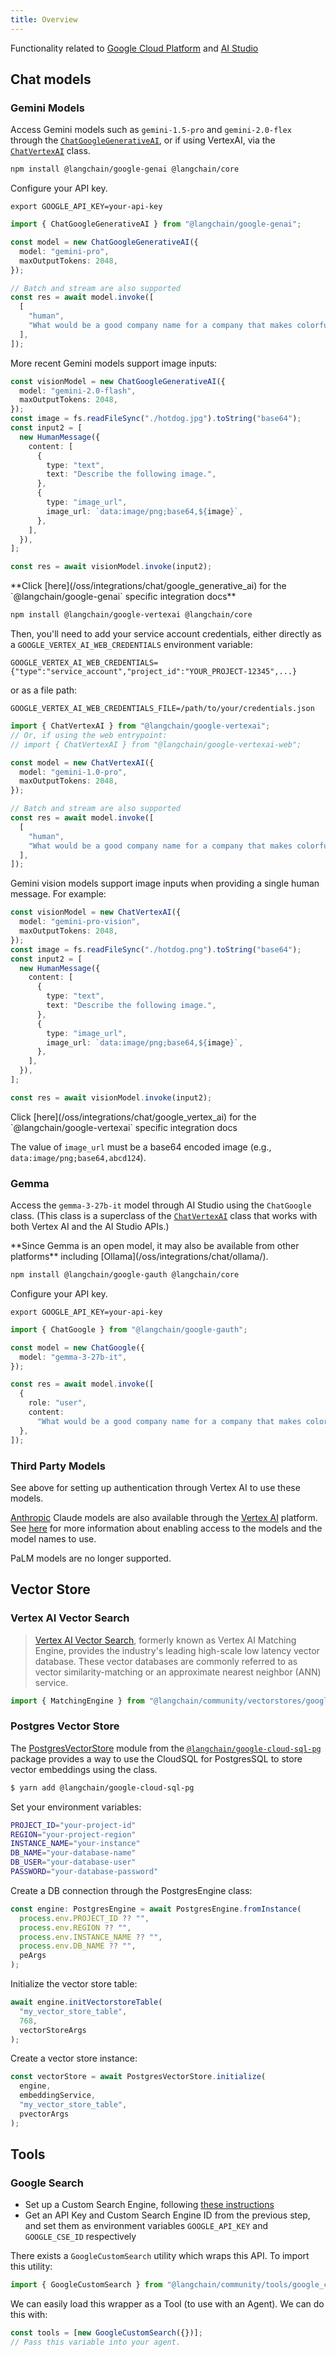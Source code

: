 ```yaml
---
title: Overview
---
```


Functionality related to [Google Cloud Platform](https://cloud.google.com/)
and [AI Studio](https://aistudio.google.com/)

## Chat models

### Gemini Models

Access Gemini models such as `gemini-1.5-pro` and `gemini-2.0-flex` through the [`ChatGoogleGenerativeAI`](/oss/integrations/chat/google_generative_ai),
or if using VertexAI, via the [`ChatVertexAI`](/oss/integrations/chat/google_vertex_ai) class.


<Tabs>
<Tab title="GenAI">
<IntegrationInstallTooltip/>

```bash npm
npm install @langchain/google-genai @langchain/core
```
Configure your API key.

```
export GOOGLE_API_KEY=your-api-key
```
```typescript
import { ChatGoogleGenerativeAI } from "@langchain/google-genai";

const model = new ChatGoogleGenerativeAI({
  model: "gemini-pro",
  maxOutputTokens: 2048,
});

// Batch and stream are also supported
const res = await model.invoke([
  [
    "human",
    "What would be a good company name for a company that makes colorful socks?",
  ],
]);
```

More recent Gemini models support image inputs:

```typescript
const visionModel = new ChatGoogleGenerativeAI({
  model: "gemini-2.0-flash",
  maxOutputTokens: 2048,
});
const image = fs.readFileSync("./hotdog.jpg").toString("base64");
const input2 = [
  new HumanMessage({
    content: [
      {
        type: "text",
        text: "Describe the following image.",
      },
      {
        type: "image_url",
        image_url: `data:image/png;base64,${image}`,
      },
    ],
  }),
];

const res = await visionModel.invoke(input2);
```

<Tip>
**Click [here](/oss/integrations/chat/google_generative_ai) for the `@langchain/google-genai` specific integration docs**
</Tip>

</Tab>

<Tab title="VertexAI">
<IntegrationInstallTooltip/>

```bash npm
npm install @langchain/google-vertexai @langchain/core
```
Then, you'll need to add your service account credentials, either directly as a `GOOGLE_VERTEX_AI_WEB_CREDENTIALS` environment variable:

```
GOOGLE_VERTEX_AI_WEB_CREDENTIALS={"type":"service_account","project_id":"YOUR_PROJECT-12345",...}
```
or as a file path:

```
GOOGLE_VERTEX_AI_WEB_CREDENTIALS_FILE=/path/to/your/credentials.json
```
```typescript
import { ChatVertexAI } from "@langchain/google-vertexai";
// Or, if using the web entrypoint:
// import { ChatVertexAI } from "@langchain/google-vertexai-web";

const model = new ChatVertexAI({
  model: "gemini-1.0-pro",
  maxOutputTokens: 2048,
});

// Batch and stream are also supported
const res = await model.invoke([
  [
    "human",
    "What would be a good company name for a company that makes colorful socks?",
  ],
]);
```

Gemini vision models support image inputs when providing a single human message. For example:

```typescript
const visionModel = new ChatVertexAI({
  model: "gemini-pro-vision",
  maxOutputTokens: 2048,
});
const image = fs.readFileSync("./hotdog.png").toString("base64");
const input2 = [
  new HumanMessage({
    content: [
      {
        type: "text",
        text: "Describe the following image.",
      },
      {
        type: "image_url",
        image_url: `data:image/png;base64,${image}`,
      },
    ],
  }),
];

const res = await visionModel.invoke(input2);
```

<Tip>
Click [here](/oss/integrations/chat/google_vertex_ai) for the `@langchain/google-vertexai` specific integration docs
</Tip>

</Tab>
</Tabs>

The value of `image_url` must be a base64 encoded image (e.g., `data:image/png;base64,abcd124`).

### Gemma

Access the `gemma-3-27b-it` model through AI Studio using the `ChatGoogle` class.
(This class is a superclass of the [`ChatVertexAI`](/oss/integrations/chat/google_vertex_ai)
class that works with both Vertex AI and the AI Studio APIs.)

<Tip>
**Since Gemma is an open model, it may also be available from other platforms** including [Ollama](/oss/integrations/chat/ollama/).
</Tip>

```bash npm
npm install @langchain/google-gauth @langchain/core
```
Configure your API key.

```
export GOOGLE_API_KEY=your-api-key
```
```typescript
import { ChatGoogle } from "@langchain/google-gauth";

const model = new ChatGoogle({
  model: "gemma-3-27b-it",
});

const res = await model.invoke([
  {
    role: "user",
    content:
      "What would be a good company name for a company that makes colorful socks?",
  },
]);
```

### Third Party Models

See above for setting up authentication through Vertex AI to use these models.

[Anthropic](/oss/integrations/chat/anthropic) Claude models are also available through
the [Vertex AI](https://cloud.google.com/vertex-ai/generative-ai/docs/partner-models/use-claude)
platform. See [here](https://cloud.google.com/vertex-ai/generative-ai/docs/partner-models/use-claude)
for more information about enabling access to the models and the model names to use.

PaLM models are no longer supported.

## Vector Store

### Vertex AI Vector Search

> [Vertex AI Vector Search](https://cloud.google.com/vertex-ai/docs/matching-engine/overview),
> formerly known as Vertex AI Matching Engine, provides the industry's leading high-scale
> low latency vector database. These vector databases are commonly
> referred to as vector similarity-matching or an approximate nearest neighbor (ANN) service.

```typescript
import { MatchingEngine } from "@langchain/community/vectorstores/googlevertexai";
```

### Postgres Vector Store

The [PostgresVectorStore](/oss/integrations/vectorstores/google_cloudsql_pg) module from the
[`@langchain/google-cloud-sql-pg`](https://www.npmjs.com/package/@langchain/google-cloud-sql-pg) package provides a way to use the CloudSQL for PostgresSQL to store
vector embeddings using the class.

```bash
$ yarn add @langchain/google-cloud-sql-pg
```

Set your environment variables:

```bash
PROJECT_ID="your-project-id"
REGION="your-project-region"
INSTANCE_NAME="your-instance"
DB_NAME="your-database-name"
DB_USER="your-database-user"
PASSWORD="your-database-password"
```

Create a DB connection through the PostgresEngine class:

```typescript
const engine: PostgresEngine = await PostgresEngine.fromInstance(
  process.env.PROJECT_ID ?? "",
  process.env.REGION ?? "",
  process.env.INSTANCE_NAME ?? "",
  process.env.DB_NAME ?? "",
  peArgs
);
```

Initialize the vector store table:

```typescript
await engine.initVectorstoreTable(
  "my_vector_store_table",
  768,
  vectorStoreArgs
);
```

Create a vector store instance:

```typescript
const vectorStore = await PostgresVectorStore.initialize(
  engine,
  embeddingService,
  "my_vector_store_table",
  pvectorArgs
);
```

## Tools

### Google Search

- Set up a Custom Search Engine, following [these instructions](https://stackoverflow.com/questions/37083058/programmatically-searching-google-in-python-using-custom-search)
- Get an API Key and Custom Search Engine ID from the previous step, and set them as environment variables `GOOGLE_API_KEY` and `GOOGLE_CSE_ID` respectively

There exists a `GoogleCustomSearch` utility which wraps this API. To import this utility:

```typescript
import { GoogleCustomSearch } from "@langchain/community/tools/google_custom_search";
```

We can easily load this wrapper as a Tool (to use with an Agent). We can do this with:

```typescript
const tools = [new GoogleCustomSearch({})];
// Pass this variable into your agent.
```
